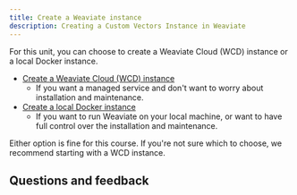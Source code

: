 ```yaml
---
title: Create a Weaviate instance
description: Creating a Custom Vectors Instance in Weaviate
---
```


For this unit, you can choose to create a Weaviate Cloud (WCD) instance or a local Docker instance.

- [Create a Weaviate Cloud (WCD) instance](./10_create_wcs.mdx)
    - If you want a managed service and don't want to worry about installation and maintenance.
- [Create a local Docker instance](./20_create_docker.mdx)
    - If you want to run Weaviate on your local machine, or want to have full control over the installation and maintenance.

Either option is fine for this course. If you're not sure which to choose, we recommend starting with a WCD instance.

## Questions and feedback


<DocsFeedback/>
